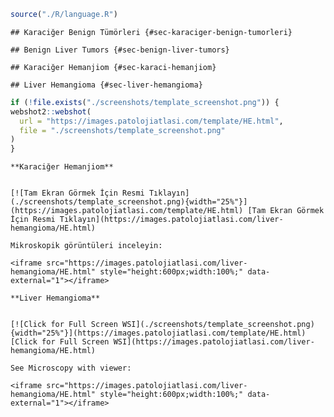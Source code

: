 
```r

source("./R/language.R")

```


```asis

## Karaciğer Benign Tümörleri {#sec-karaciger-benign-tumorleri} 

```




```asis

## Benign Liver Tumors {#sec-benign-liver-tumors} 

```




```asis

## Karaciğer Hemanjiom {#sec-karaci-hemanjiom} 

```




```asis

## Liver Hemangioma {#sec-liver-hemangioma} 

```




```r
if (!file.exists("./screenshots/template_screenshot.png")) {
webshot2::webshot(
  url = "https://images.patolojiatlasi.com/template/HE.html",
  file = "./screenshots/template_screenshot.png"
)
}
```





```asis

**Karaciğer Hemanjiom**


[![Tam Ekran Görmek İçin Resmi Tıklayın](./screenshots/template_screenshot.png){width="25%"}](https://images.patolojiatlasi.com/template/HE.html) [Tam Ekran Görmek İçin Resmi Tıklayın](https://images.patolojiatlasi.com/liver-hemangioma/HE.html)

Mikroskopik görüntüleri inceleyin:

<iframe src="https://images.patolojiatlasi.com/liver-hemangioma/HE.html" style="height:600px;width:100%;" data-external="1"></iframe>

```




```asis

**Liver Hemangioma**


[![Click for Full Screen WSI](./screenshots/template_screenshot.png){width="25%"}](https://images.patolojiatlasi.com/template/HE.html) [Click for Full Screen WSI](https://images.patolojiatlasi.com/liver-hemangioma/HE.html)

See Microscopy with viewer: 

<iframe src="https://images.patolojiatlasi.com/liver-hemangioma/HE.html" style="height:600px;width:100%;" data-external="1"></iframe>

```



